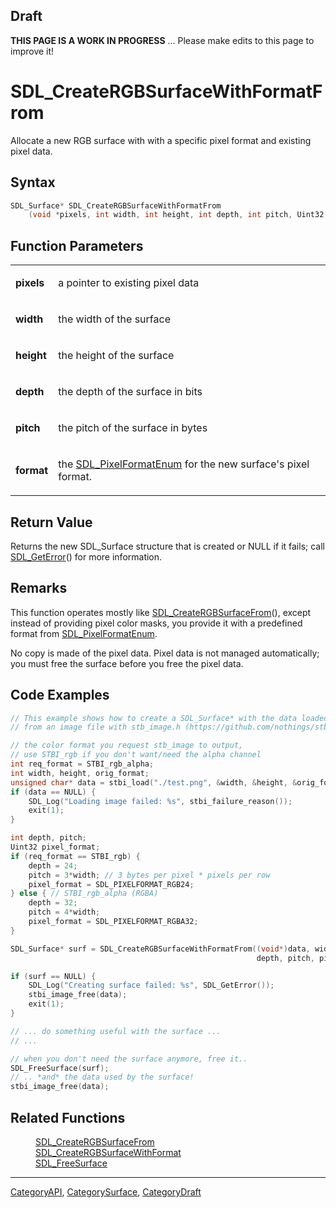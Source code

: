
== Draft ==


'''THIS PAGE IS A WORK IN PROGRESS''' ... Please make edits to this page to improve it!


<!-- #*^*^*^*^*See https://wiki.libsdl.org/SGFunctions for details on editing this page*^*^*^*^* -->


= SDL_CreateRGBSurfaceWithFormatFrom =

Allocate a new RGB surface with with a specific pixel format and existing pixel data.

== Syntax ==

<syntaxhighlight lang='c'>
SDL_Surface* SDL_CreateRGBSurfaceWithFormatFrom
    (void *pixels, int width, int height, int depth, int pitch, Uint32 format);
</syntaxhighlight>

== Function Parameters ==

{|
|'''pixels'''
|a pointer to existing pixel data
|-
|'''width'''
|the width of the surface
|-
|'''height'''
|the height of the surface
|-
|'''depth'''
|the depth of the surface in bits
|-
|'''pitch'''
|the pitch of the surface in bytes
|-
|'''format'''
|the [[SDL_PixelFormatEnum]] for the new surface's pixel format.
|}

== Return Value ==

Returns the new SDL_Surface structure that is created or NULL if it fails;
call [[SDL_GetError]]() for more information.



== Remarks ==

This function operates mostly like [[SDL_CreateRGBSurfaceFrom]](), except
instead of providing pixel color masks, you provide it with a predefined
format from [[SDL_PixelFormatEnum]].

No copy is made of the pixel data. Pixel data is not managed automatically;
you must free the surface before you free the pixel data.

== Code Examples ==

<syntaxhighlight lang='c++'>
// This example shows how to create a SDL_Surface* with the data loaded
// from an image file with stb_image.h (https://github.com/nothings/stb/)

// the color format you request stb_image to output,
// use STBI_rgb if you don't want/need the alpha channel
int req_format = STBI_rgb_alpha;
int width, height, orig_format;
unsigned char* data = stbi_load("./test.png", &width, &height, &orig_format, req_format);
if (data == NULL) {
    SDL_Log("Loading image failed: %s", stbi_failure_reason());
    exit(1);
}

int depth, pitch;
Uint32 pixel_format;
if (req_format == STBI_rgb) {
    depth = 24;
    pitch = 3*width; // 3 bytes per pixel * pixels per row
    pixel_format = SDL_PIXELFORMAT_RGB24;
} else { // STBI_rgb_alpha (RGBA)
    depth = 32;
    pitch = 4*width;
    pixel_format = SDL_PIXELFORMAT_RGBA32;
}

SDL_Surface* surf = SDL_CreateRGBSurfaceWithFormatFrom((void*)data, width, height,
                                                       depth, pitch, pixel_format);

if (surf == NULL) {
    SDL_Log("Creating surface failed: %s", SDL_GetError());
    stbi_image_free(data);
    exit(1);
}

// ... do something useful with the surface ...
// ...

// when you don't need the surface anymore, free it..
SDL_FreeSurface(surf);
// .. *and* the data used by the surface!
stbi_image_free(data);
</syntaxhighlight>



== Related Functions ==

:[[SDL_CreateRGBSurfaceFrom]]
:[[SDL_CreateRGBSurfaceWithFormat]]
:[[SDL_FreeSurface]]

----
[[CategoryAPI]], [[CategorySurface]], [[CategoryDraft]]
<!-- #See the Style Guide for instructions on editing the footer. -->


